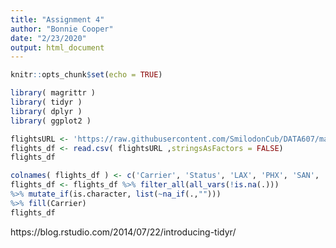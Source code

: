 ```yaml
---
title: "Assignment 4"
author: "Bonnie Cooper"
date: "2/23/2020"
output: html_document
---
```


```r
knitr::opts_chunk$set(echo = TRUE)
```

```r
library( magrittr )
library( tidyr )
library( dplyr )
library( ggplot2 )
```

```r
flightsURL <- 'https://raw.githubusercontent.com/SmilodonCub/DATA607/master/flightssample_data607.csv'
flights_df <- read.csv( flightsURL ,stringsAsFactors = FALSE)
flights_df
```

```r
colnames( flights_df ) <- c('Carrier', 'Status', 'LAX', 'PHX', 'SAN', ' SFO', 'SEA')
flights_df <- flights_df %>% filter_all(all_vars(!is.na(.))) 
%>% mutate_if(is.character, list(~na_if(.,""))) 
%>% fill(Carrier)
flights_df
```


https://blog.rstudio.com/2014/07/22/introducing-tidyr/